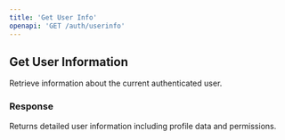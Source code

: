 ```yaml
---
title: 'Get User Info'
openapi: 'GET /auth/userinfo'
---
```


## Get User Information

Retrieve information about the current authenticated user.

### Response

Returns detailed user information including profile data and permissions.
